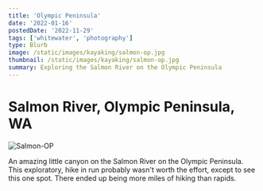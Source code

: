 ```yaml
---
title: 'Olympic Peninsula'
date: '2022-01-16'
postedDate: '2022-11-29'
tags: ['whitewater', 'photography']
type: Blurb
image: /static/images/kayaking/salmon-op.jpg
thumbnail: /static/images/kayaking/salmon-op.jpg
summary: Exploring the Salmon River on the Olympic Peninsula
---
```


# Salmon River, Olympic Peninsula, WA

![Salmon-OP](/static/images/kayaking/salmon-op.jpg)

An amazing little canyon on the Salmon River on the Olympic Peninsula. This exploratory, hike in run probably wasn't worth the effort, except to see this one spot. There ended up being more miles of hiking than rapids.
